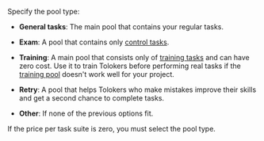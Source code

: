 Specify the pool type:

- **General tasks**: The main pool that contains your regular tasks.

- **Exam**: A pool that contains only [control tasks](/docs-new/glossary#control-task).

- **Training**: A main pool that consists only of [training tasks](/docs-new/glossary#training-task) and can have zero cost. Use it to train Tolokers before performing real tasks if the [training pool](/docs-new/guide/train) doesn't work well for your project.

- **Retry**: A pool that helps Tolokers who make mistakes improve their skills and get a second chance to complete tasks.

- **Other**: If none of the previous options fit.

<Note mode="note" title="Note">

If the price per task suite is zero, you must select the pool type.

</Note>
